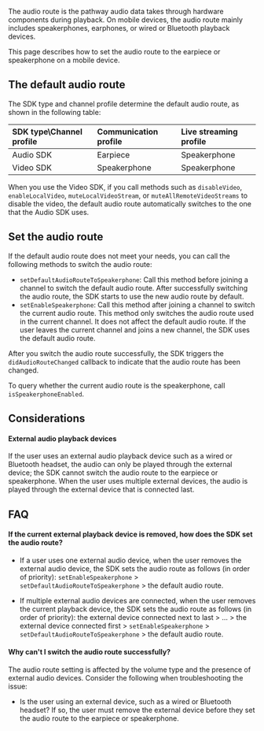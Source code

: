 <PlatformWrapper platform="ios">

The audio route is the pathway audio data takes through hardware components during playback. On mobile devices, the audio route mainly includes speakerphones, earphones, or wired or Bluetooth playback devices.

This page describes how to set the audio route to the earpiece or speakerphone on a mobile device.

## The default audio route

The SDK type and channel profile determine the default audio route, as shown in the following table:

| SDK type\Channel profile | Communication profile | Live streaming profile |
| :----------------------- | :-------------------- | :--------------------- |
| Audio SDK                | Earpiece              | Speakerphone           |
| Video SDK                | Speakerphone          | Speakerphone           |

<div class="alert note">When you use the Video SDK, if you call methods such as <code>disableVideo</code>, <code>enableLocalVideo</code>, <code>muteLocalVideoStream</code>, or <code>muteAllRemoteVideoStreams</code> to disable the video, the default audio route automatically switches to the one that the Audio SDK uses.</div>

## Set the audio route

If the default audio route does not meet your needs, you can call the following methods to switch the audio route:

- `setDefaultAudioRouteToSpeakerphone`: Call this method before joining a channel to switch the default audio route. After successfully switching the audio route, the SDK starts to use the new audio route by default.
- `setEnableSpeakerphone`: Call this method after joining a channel to switch the current audio route. This method only switches the audio route used in the current channel. It does not affect the default audio route. If the user leaves the current channel and joins a new channel, the SDK uses the default audio route.

After you switch the audio route successfully, the SDK triggers the `didAudioRouteChanged` callback to indicate that the audio route has been changed.

To query whether the current audio route is the speakerphone, call `isSpeakerphoneEnabled`.

## Considerations

#### External audio playback devices

If the user uses an external audio playback device such as a wired or Bluetooth headset, the audio can only be played through the external device; the SDK cannot switch the audio route to the earpiece or speakerphone. When the user uses multiple external devices, the audio is played through the external device that is connected last.

## FAQ

#### If the current external playback device is removed, how does the SDK set the audio route?

- If a user uses one external audio device, when the user removes the external audio device, the SDK sets the audio route as follows (in order of priority): `setEnableSpeakerphone` > `setDefaultAudioRouteToSpeakerphone` > the default audio route.

- If multiple external audio devices are connected, when the user removes the current playback device, the SDK sets the audio route as follows (in order of priority): the external device connected next to last > ... > the external device connected first > `setEnableSpeakerphone` > `setDefaultAudioRouteToSpeakerphone` > the default audio route.


#### Why can't I switch the audio route successfully?

The audio route setting is affected by the volume type and the presence of external audio devices. Consider the following when troubleshooting the issue:

- Is the user using an external device, such as a wired or Bluetooth headset? If so, the user must remove the external device before they set the audio route to the earpiece or speakerphone.


</PlatformWrapper>